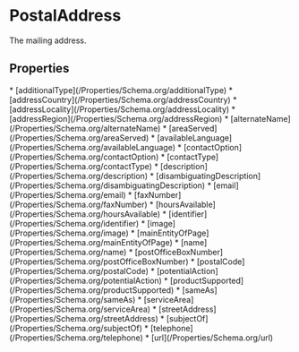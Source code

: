   
# PostalAddress

The mailing address.

## Properties

<Grid>
* [additionalType](/Properties/Schema.org/additionalType)
* [addressCountry](/Properties/Schema.org/addressCountry)
* [addressLocality](/Properties/Schema.org/addressLocality)
* [addressRegion](/Properties/Schema.org/addressRegion)
* [alternateName](/Properties/Schema.org/alternateName)
* [areaServed](/Properties/Schema.org/areaServed)
* [availableLanguage](/Properties/Schema.org/availableLanguage)
* [contactOption](/Properties/Schema.org/contactOption)
* [contactType](/Properties/Schema.org/contactType)
* [description](/Properties/Schema.org/description)
* [disambiguatingDescription](/Properties/Schema.org/disambiguatingDescription)
* [email](/Properties/Schema.org/email)
* [faxNumber](/Properties/Schema.org/faxNumber)
* [hoursAvailable](/Properties/Schema.org/hoursAvailable)
* [identifier](/Properties/Schema.org/identifier)
* [image](/Properties/Schema.org/image)
* [mainEntityOfPage](/Properties/Schema.org/mainEntityOfPage)
* [name](/Properties/Schema.org/name)
* [postOfficeBoxNumber](/Properties/Schema.org/postOfficeBoxNumber)
* [postalCode](/Properties/Schema.org/postalCode)
* [potentialAction](/Properties/Schema.org/potentialAction)
* [productSupported](/Properties/Schema.org/productSupported)
* [sameAs](/Properties/Schema.org/sameAs)
* [serviceArea](/Properties/Schema.org/serviceArea)
* [streetAddress](/Properties/Schema.org/streetAddress)
* [subjectOf](/Properties/Schema.org/subjectOf)
* [telephone](/Properties/Schema.org/telephone)
* [url](/Properties/Schema.org/url)
</Grid>

